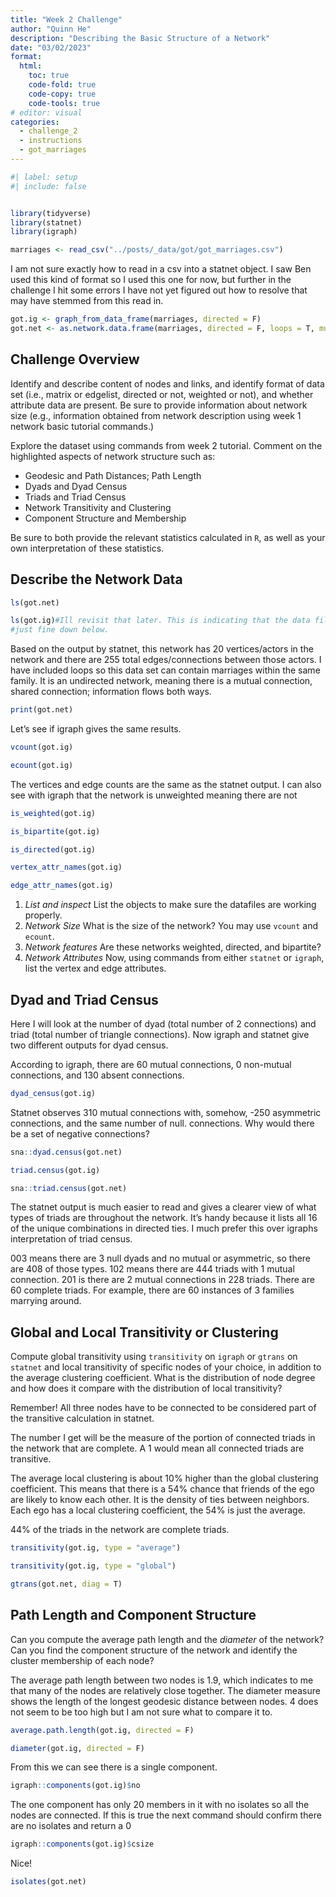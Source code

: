 ```yaml
---
title: "Week 2 Challenge"
author: "Quinn He"
description: "Describing the Basic Structure of a Network"
date: "03/02/2023"
format:
  html:
    toc: true
    code-fold: true
    code-copy: true
    code-tools: true
# editor: visual
categories: 
  - challenge_2
  - instructions
  - got_marriages
---
```


```r
#| label: setup
#| include: false


library(tidyverse)
library(statnet)
library(igraph)
```


```r
marriages <- read_csv("../posts/_data/got/got_marriages.csv")
```

I am not sure exactly how to read in a csv into a statnet object. I saw Ben used this kind of format so I used this one for now, but further in the challenge I hit some errors I have not yet figured out how to resolve that may have stemmed from this read in.

```r

got.ig <- graph_from_data_frame(marriages, directed = F)
got.net <- as.network.data.frame(marriages, directed = F, loops = T, multiple = T)


```


## Challenge Overview


Identify and describe content of nodes and links, and identify format of data set (i.e., matrix or edgelist, directed or not, weighted or not), and whether attribute data are present. Be sure to provide information about network size (e.g., information obtained from network description using week 1 network basic tutorial commands.)

Explore the dataset using commands from week 2 tutorial. Comment on the highlighted aspects of network structure such as: 

- Geodesic and Path Distances; Path Length
- Dyads and Dyad Census
- Triads and Triad Census
- Network Transitivity and Clustering
- Component Structure and Membership

Be sure to both provide the relevant statistics calculated in `R`, as well as your own interpretation of these statistics.

## Describe the Network Data



```r
ls(got.net)

ls(got.ig)#Ill revisit that later. This is indicating that the data files are not working properly, but I can run the code
#just fine down below. 
```

Based on the output by statnet, this network has 20 vertices/actors in the network and there are 255 total edges/connections between those actors. I have included loops so this data set can contain marriages within the same family. It is an undirected network, meaning there is a mutual connection, shared connection; information flows both ways.
```r
print(got.net)
```


Let's see if igraph gives the same results.

```r
vcount(got.ig)
```

```r
ecount(got.ig)
```
The vertices and edge counts are the same as the statnet output. I can also see with igraph that the network is unweighted meaning there are not 

```r
is_weighted(got.ig)

is_bipartite(got.ig)

is_directed(got.ig)
```

```r

vertex_attr_names(got.ig)

edge_attr_names(got.ig)

```



1. *List and inspect* List the objects to make sure the datafiles are working properly.
2. *Network Size* What is the size of the network? You may use `vcount` and `ecount`.
3. *Network features* Are these networks weighted, directed, and bipartite?
4. *Network Attributes* Now, using commands from either `statnet` or `igraph`, list the vertex and edge attributes.

## Dyad and Triad Census

Here I will look at the number of dyad (total number of 2 connections) and triad (total number of triangle connections). Now igraph and statnet give two different outputs for dyad census. 

According to igraph, there are 60 mutual connections, 0 non-mutual connections, and 130 absent connections. 
```r
dyad_census(got.ig)
```


Statnet observes 310 mutual connections with, somehow, -250 asymmetric connections, and the same number of null.  connections. Why would there be a set of negative connections? 
```r
sna::dyad.census(got.net)
```


```r
triad.census(got.ig)
```

```r
sna::triad.census(got.net)
```

The statnet output is much easier to read and gives a clearer view of what types of triads are throughout the network. It's handy because it lists all 16 of the unique combinations in directed ties. I much prefer this over igraphs interpretation of triad census. 

003 means there are 3 null dyads and no mutual or asymmetric, so there are 408 of those types. 102 means there are 444 triads with 1 mutual connection. 201 is there are 2 mutual connections in 228 triads. There are 60 complete triads. For example, there are 60 instances of 3 families marrying around. 

## Global and Local Transitivity or Clustering

Compute global transitivity using `transitivity` on `igraph` or `gtrans` on `statnet` and local transitivity of specific nodes of your choice, in addition to the average clustering coefficient. What is the distribution of node degree and how does it compare with the distribution of local transitivity?

Remember! All three nodes have to be connected to be considered part of the transitive calculation in statnet.

The number I get will be the measure of the portion of connected triads in the network that are complete. A 1 would mean all connected triads are transitive. 

The average local clustering is about 10% higher than the global clustering coefficient. This means that there is a 54% chance that friends of the ego are likely to know each other. It is the density of ties between neighbors. Each ego has a local clustering coefficient, the 54% is just the average. 

44% of the triads in the network are complete triads. 

```r
transitivity(got.ig, type = "average")

transitivity(got.ig, type = "global")
```

```r
gtrans(got.net, diag = T)
```





## Path Length and Component Structure 

Can you compute the average path length and the _diameter_ of the network? Can you find the component structure of the network and identify the cluster membership of each node?

The average path length between two nodes is 1.9, which indicates to me that many of the nodes are relatively close together. The diameter measure shows the length of the longest geodesic distance between nodes. 4 does not seem to be too high but I am not sure what to compare it to. 

```r
average.path.length(got.ig, directed = F)

diameter(got.ig, directed = F)

```



From this we can see there is a single component. 
```r
igraph::components(got.ig)$no
```

The one component has only 20 members in it with no isolates so all the nodes are connected. If this is true the next command should confirm there are no isolates and return a 0
```r
igraph::components(got.ig)$csize
```

Nice!
```r
isolates(got.net)
```



